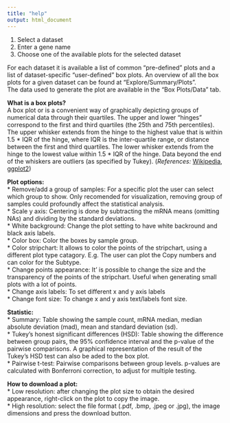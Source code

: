 ```yaml
---
title: "help"
output: html_document
---
```


1. Select a dataset
2. Enter a gene name
3. Choose one of the available plots for the selected dataset

For each dataset it is available a list of common "pre-defined" plots and
a list of dataset-specific "user-defined" box plots. An overview of all the box plots for a
given dataset can be found at "Explore/Summary/Plots".  
The data used to generate the plot are available in the "Box Plots/Data" tab.   

**What is a box plots?**   
A box plot or  is a convenient way of graphically depicting groups of numerical data through their quartiles. The upper and lower "hinges" correspond to the first and third quartiles (the 25th and 75th percentiles). The upper whisker extends from the hinge to the highest value that is within 1.5 * IQR of the hinge, where IQR is the inter-quartile range, or distance between the first and third quartiles. The lower whisker extends from the hinge to the lowest value within 1.5 * IQR of the hinge. Data beyond the end of the whiskers are outliers (as specified by Tukey). (*References:* [Wikipedia](http://en.wikipedia.org/wiki/Box_plot), [ggplot2](http://docs.ggplot2.org/current/geom_boxplot.html))  


**Plot options:**   
* Remove/add a group of samples: For a specific plot the user can select which group to show. Only recomended for visualization, removing group of samples could profoundly affect the statistical analysis.   
* Scale y axis: Centering is done by subtracting the mRNA means (omitting NAs) and dividing by the standard deviations.   
* White background: Change the plot setting to have white backround and black axis labels.   
* Color box: Color the boxes by sample group.   
* Color stripchart: It allows to color the points of the stripchart, using a different plot type catagory. E.g. The user can plot the Copy numbers and can color for the Subtype.   
* Change points appearance: It' is possible to change the size and the transparency of the points of the stripchart. Useful when generating small plots with a lot of points.  
* Change axis labels: To set different x and y axis labels   
* Change font size: To change x and y axis text/labels font size.      

**Statistic:**   
* Summary: Table showing the sample count, mRNA median, median absolute deviation (mad), mean and standard deviation (sd).   
* Tukey's honest significant differences (HSD): Table showing the difference between group pairs, the 95% confidence interval and the p-value of the pairwise comparisons. A graphical representation of the result of the Tukey's HSD test can also be aded to the box plot.      
* Pairwise t-test: Pairwise comparisons between group levels. p-values are calculated with Bonferroni correction, to adjust for multiple testing.   

**How to download a plot:**   
* Low resolution: after changing the plot size to obtain the desired appearance, right-click on the plot to copy the image.   
* High resolution: select the file format (.pdf, .bmp, .jpeg or .jpg), the image dimensions and press the download button.   
